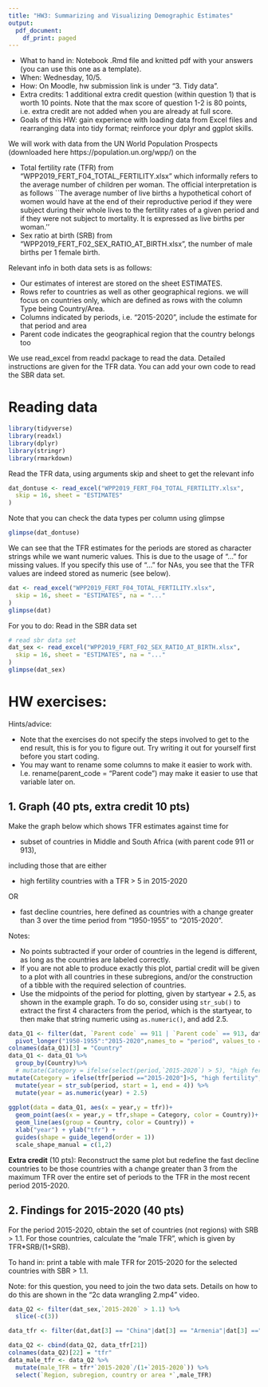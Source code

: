 ```yaml
---
title: "HW3: Summarizing and Visualizing Demographic Estimates"
output:
  pdf_document:
    df_print: paged
---
```


- What to hand in: Notebook .Rmd file and knitted pdf with your answers (you can use this one as a template). 
- When: Wednesday, 10/5. 
- How: On Moodle, hw submission link is under "3. Tidy data".
- Extra credits: 1 additional extra credit question (within question 1) that is worth 10 points. Note that the max score of question 1-2 is 80 points, i.e. extra credit are not added when you are already at full score. 
- Goals of this HW: gain experience with loading data from Excel files and rearranging data into tidy format; reinforce your dplyr and ggplot skills.


We will work with data from the UN World Population Prospects (downloaded here https://population.un.org/wpp/) on the 

 - Total fertility rate (TFR) from "WPP2019_FERT_F04_TOTAL_FERTILITY.xlsx" which informally refers to the average number of children per woman. 
The official interpretation is as follows ``The average number of live births a hypothetical cohort of women would have at the end of their reproductive period if they were subject during their whole lives to the fertility rates of a given period and if they were not subject to mortality. It is expressed as live births per woman.''
 - Sex ratio at birth (SRB) from "WPP2019_FERT_F02_SEX_RATIO_AT_BIRTH.xlsx", the number of male births per 1 female birth.

Relevant info in both data sets is as follows:

 - Our estimates of interest are stored on the sheet ESTIMATES.
 - Rows refer to countries as well as other geographical regions. we will focus on countries only, which are defined as rows with the column Type being Country/Area.
 - Columns indicated by periods, i.e. "2015-2020", include the estimate for that period and area
 - Parent code indicates the geographical region that the country belongs too

 
We use read_excel from readxl package to read the data. 
Detailed instructions are given for the TFR data. You can add your own code to read the SBR data set.

# Reading data
```r
library(tidyverse)
library(readxl)
library(dplyr)
library(stringr)
library(rmarkdown)
```

Read the TFR data, using arguments skip and sheet to get the relevant info
```r
dat_dontuse <- read_excel("WPP2019_FERT_F04_TOTAL_FERTILITY.xlsx",
  skip = 16, sheet = "ESTIMATES"
)
```

Note that you can check the data types per column using glimpse
```r
glimpse(dat_dontuse)
```

We can see that the TFR estimates for the periods are stored as character strings while we want numeric values. This is due to the usage of "..." for missing values. If you specify this use of "..." for NAs, you see that the TFR values are indeed stored as numeric (see below).
```r
dat <- read_excel("WPP2019_FERT_F04_TOTAL_FERTILITY.xlsx",
  skip = 16, sheet = "ESTIMATES", na = "..."
)
glimpse(dat)
```


For you to do: Read in the SBR data set
```r
# read sbr data set
dat_sex <- read_excel("WPP2019_FERT_F02_SEX_RATIO_AT_BIRTH.xlsx",
  skip = 16, sheet = "ESTIMATES", na = "..."
)
glimpse(dat_sex)
```


# HW exercises: 

Hints/advice:

 - Note that the exercises do not specify the steps involved to get to the end result, this is for you to figure out. Try writing it out for yourself first before you start coding. 
 - You may want to rename some columns to make it easier to work with. I.e.
rename(parent_code = "Parent code")
may make it easier to use that variable later on. 


## 1. Graph (40 pts, extra credit 10 pts)
Make the graph below which shows TFR estimates against time for 

 - subset of countries in Middle and South Africa (with parent code 911 or 913), 
 
 including those that are either 
 
 - high fertility countries with a TFR $>$ 5 in 2015-2020
 
 OR 
 
 - fast decline countries, here defined as countries with a change greater than 3 over the time period from "1950-1955" to "2015-2020". 

Notes: 

- No points subtracted if your order of countries in the legend is different, as long as the countries are labeled correctly.  
- If you are not able to produce exactly this plot, partial credit will be given to a plot with all countries in these subregions, and/or the construction of a tibble with the required selection of countries.  
- Use the midpoints of the period for plotting, given by startyear + 2.5, as shown in the example graph. To do so, consider using ``str_sub()`` to extract the first 4 characters from the period, which is the startyear, to then make that string numeric using ``as.numeric()``, and add 2.5.

<!--![Example plot for exercise 2.](hw3_fig1.png)-->
```r

data_Q1 <- filter(dat, `Parent code` == 911 | `Parent code` == 913, dat[,21] > 5|dat[,8] - dat[,21] > 3) %>% 
  pivot_longer("1950-1955":"2015-2020",names_to = "period", values_to = "tfr")
colnames(data_Q1)[3] = "Country" 
data_Q1 <- data_Q1 %>%   
  group_by(Country)%>%
  # mutate(Category = ifelse(select(period,`2015-2020`) > 5), "high fertility", "fast decline") 
mutate(Category = ifelse(tfr[period =="2015-2020"]>5, "high fertility", "fast decline") ) %>% 
  mutate(year = str_sub(period, start = 1, end = 4)) %>%
  mutate(year = as.numeric(year) + 2.5)  
  
ggplot(data = data_Q1, aes(x = year,y = tfr))+
  geom_point(aes(x = year,y = tfr,shape = Category, color = Country))+ 
  geom_line(aes(group = Country, color = Country)) +
  xlab("year") + ylab("tfr") +
  guides(shape = guide_legend(order = 1))
  scale_shape_manual = c(1,2)
```
**Extra credit** (10 pts): 
Reconstruct the same plot but redefine the fast decline countries to be those countries with a change greater than 3 from the maximum TFR over the entire set of periods to the TFR in the most recent period 2015-2020.


## 2. Findings for 2015-2020 (40 pts)
For the period 2015-2020, obtain the set of countries (not regions) with SRB $>$ 1.1. For those countries, calculate the "male TFR", which is given by TFR*SRB/(1+SRB). 

To hand in: print a table with male TFR for 2015-2020 for the selected countries with SBR $>$ 1.1. 

Note: for this question, you need to join the two data sets. Details on how to do this are shown in the "2c data wrangling 2.mp4" video.
```r
data_Q2 <- filter(dat_sex,`2015-2020` > 1.1) %>% 
  slice(-c(3))

data_tfr <- filter(dat,dat[3] == "China"|dat[3] == "Armenia"|dat[3] =="Azerbaijan"|dat[3] == "Viet Nam")

data_Q2 <- cbind(data_Q2, data_tfr[21])
colnames(data_Q2)[22] = "tfr"
data_male_tfr <- data_Q2 %>%   
  mutate(male_TFR = tfr*`2015-2020`/(1+`2015-2020`)) %>% 
  select(`Region, subregion, country or area *`,male_TFR)

```

